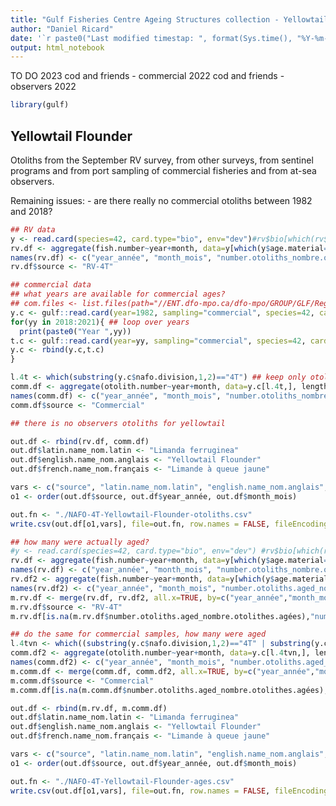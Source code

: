 ```yaml
---
title: "Gulf Fisheries Centre Ageing Structures collection - Yellowtail Flounder"
author: "Daniel Ricard"
date: '`r paste0("Last modified timestap: ", format(Sys.time(), "%Y-%m-%d %H:%M:%S"))`'
output: html_notebook
---
```


TO DO 2023
cod and friends - commercial 2022
cod and friends - observers 2022

```r
library(gulf)
```

## Yellowtail Flounder
Otoliths from the September RV survey, from other surveys, from sentinel programs and from port sampling of commercial fisheries and from at-sea observers.

Remaining issues:
- are there really no commercial otoliths between 1982 and 2018? 

```r
## RV data
y <- read.card(species=42, card.type="bio", env="dev")#rv$bio[which(rv$bio$species ==42),]
rv.df <- aggregate(fish.number~year+month, data=y[which(y$age.material==1),], length)
names(rv.df) <- c("year_année", "month_mois", "number.otoliths_nombre.otolithes")
rv.df$source <- "RV-4T"

## commercial data
## what years are available for commercial ages?
## com.files <- list.files(path="//ENT.dfo-mpo.ca/dfo-mpo/GROUP/GLF/Regional_Shares/Science/Hd2/commercial/age", pattern="yelage")
y.c <- gulf::read.card(year=1982, sampling="commercial", species=42, card.type="age") ## this loads all pre-1982 commercial ages
for(yy in 2018:2021){ ## loop over years
  print(paste0("Year ",yy))
t.c <- gulf::read.card(year=yy, sampling="commercial", species=42, card.type="age")
y.c <- rbind(y.c,t.c)
}

l.4t <- which(substring(y.c$nafo.division,1,2)=="4T") ## keep only otoliths collected in NAFO 4T
comm.df <- aggregate(otolith.number~year+month, data=y.c[l.4t,], length)
names(comm.df) <- c("year_année", "month_mois", "number.otoliths_nombre.otolithes")
comm.df$source <- "Commercial"

## there is no observers otoliths for yellowtail

out.df <- rbind(rv.df, comm.df)
out.df$latin.name_nom.latin <- "Limanda ferruginea"
out.df$english.name_nom.anglais <- "Yellowtail Flounder"
out.df$french.name_nom.français <- "Limande à queue jaune"

vars <- c("source", "latin.name_nom.latin", "english.name_nom.anglais", "french.name_nom.français", "year_année","month_mois","number.otoliths_nombre.otolithes")
o1 <- order(out.df$source, out.df$year_année, out.df$month_mois)

out.fn <- "./NAFO-4T-Yellowtail-Flounder-otoliths.csv"
write.csv(out.df[o1,vars], file=out.fn, row.names = FALSE, fileEncoding = "UTF8")

## how many were actually aged?
#y <- read.card(species=42, card.type="bio", env="dev") #rv$bio[which(rv$bio$species==42),]
rv.df <- aggregate(fish.number~year+month, data=y[which(y$age.material==1),], length)
names(rv.df) <- c("year_année", "month_mois", "number.otoliths_nombre.otolithes")
rv.df2 <- aggregate(fish.number~year+month, data=y[which(y$age.material==1 & y$age %in% c(0:30)),], length)
names(rv.df2) <- c("year_année", "month_mois", "number.otoliths.aged_nombre.otolithes.agées")
m.rv.df <- merge(rv.df, rv.df2, all.x=TRUE, by=c("year_année","month_mois"))
m.rv.df$source <- "RV-4T"
m.rv.df[is.na(m.rv.df$number.otoliths.aged_nombre.otolithes.agées),"number.otoliths.aged_nombre.otolithes.agées"] <- 0

## do the same for commercial samples, how many were aged
l.4tvn <- which((substring(y.c$nafo.division,1,2)=="4T" | substring(y.c$nafo.division,1,3)=="4VN") & y.c$age %in% c(0:25)) 
comm.df2 <- aggregate(otolith.number~year+month, data=y.c[l.4tvn,], length)
names(comm.df2) <- c("year_année", "month_mois", "number.otoliths.aged_nombre.otolithes.agées")
m.comm.df <- merge(comm.df, comm.df2, all.x=TRUE, by=c("year_année","month_mois"))
m.comm.df$source <- "Commercial"
m.comm.df[is.na(m.comm.df$number.otoliths.aged_nombre.otolithes.agées),"number.otoliths.aged_nombre.otolithes.agées"] <- 0

out.df <- rbind(m.rv.df, m.comm.df)
out.df$latin.name_nom.latin <- "Limanda ferruginea"
out.df$english.name_nom.anglais <- "Yellowtail Flounder"
out.df$french.name_nom.français <- "Limande à queue jaune"

vars <- c("source", "latin.name_nom.latin", "english.name_nom.anglais", "french.name_nom.français", "year_année","month_mois","number.otoliths_nombre.otolithes","number.otoliths.aged_nombre.otolithes.agées")
o1 <- order(out.df$source, out.df$year_année, out.df$month_mois)

out.fn <- "./NAFO-4T-Yellowtail-Flounder-ages.csv"
write.csv(out.df[o1,vars], file=out.fn, row.names = FALSE, fileEncoding = "UTF8")

```


